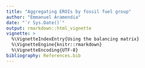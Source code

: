 ```yaml
---
title: "Aggregating EROIs by fossil fuel group"
author: "Emmanuel Aramendia"
date: "`r Sys.Date()`"
output: rmarkdown::html_vignette
vignette: >
  %\VignetteIndexEntry{Using the balancing matrix}
  %\VignetteEngine{knitr::rmarkdown}
  %\VignetteEncoding{UTF-8}
bibliography: References.bib
---
```

